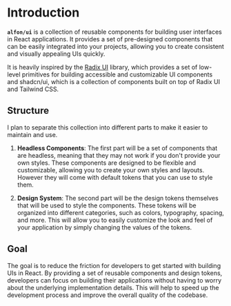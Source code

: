 # Introduction

**`alfon/ui`** is a collection of reusable components for building user interfaces in React applications. It provides a set of pre-designed components that can be easily integrated into your projects, allowing you to create consistent and visually appealing UIs quickly. 

It is heavily inspired by the [Radix UI](https://www.radix-ui.com/) library, which provides a set of low-level primitives for building accessible and customizable UI components and shadcn/ui, which is a collection of components built on top of Radix UI and Tailwind CSS.

## Structure

I plan to separate this collection into different parts to make it easier to maintain and use. 

1. **Headless Components**: The first part will be a set of components that are headless, meaning that they may not work if you don't provide your own styles. These components are designed to be flexible and customizable, allowing you to create your own styles and layouts. However they will come with default tokens that you can use to style them.

2. **Design System**: The second part will be the design tokens themselves that will be used to style the components. These tokens will be organized into different categories, such as colors, typography, spacing, and more. This will allow you to easily customize the look and feel of your application by simply changing the values of the tokens.

## Goal

The goal is to reduce the friction for developers to get started with building UIs in React. By providing a set of reusable components and design tokens, developers can focus on building their applications without having to worry about the underlying implementation details. This will help to speed up the development process and improve the overall quality of the codebase.